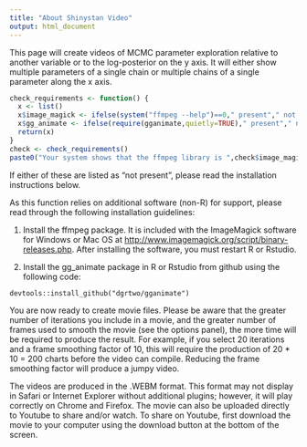 ```yaml
---
title: "About Shinystan Video"
output: html_document
---
```


This page will create videos of MCMC parameter exploration relative to another variable or to the log-posterior on the y axis. It will either show multiple parameters of a single chain or multiple chains of a single parameter along the x axis. 

```r
check_requirements <- function() {
  x <- list()
  x$image_magick <- ifelse(system("ffmpeg --help")==0," present"," not present")
  x$gg_animate <- ifelse(require(gganimate,quietly=TRUE)," present"," not present")
  return(x)
}
check <- check_requirements()
paste0("Your system shows that the ffmpeg library is ",check$image_magick," and the gg_animate package is ", check$gg_animate)
```

If either of these are listed as "not present", please read the installation instructions below.

As this function relies on additional software (non-R) for support, please read through the following installation guidelines:

1. Install the ffmpeg package. It is included with the ImageMagick software for Windows or Mac OS at  <http://www.imagemagick.org/script/binary-releases.php>. After installing the software, you must restart R or Rstudio.

2. Install the gg_animate package in R or Rstudio from github using the following code:

```
devtools::install_github("dgrtwo/gganimate")
```

You are now ready to create movie files. Please be aware that the greater number of iterations you include in a movie, and the greater number of frames used to smooth the movie (see the options panel), the more time will be required to produce the result. For example, if you select 20 iterations and a frame smoothing factor of 10, this will require the production of 20 * 10 = 200 charts before the video can compile. Reducing the frame smoothing factor will produce a jumpy video.

The videos are produced in the .WEBM format. This format may not display in Safari or Internet Explorer without additional plugins; however, it will play correctly on Chrome and Firefox. The movie can also be uploaded directly to Youtube to share and/or watch. To share on Youtube, first download the movie to your computer using the download button at the bottom of the screen.

